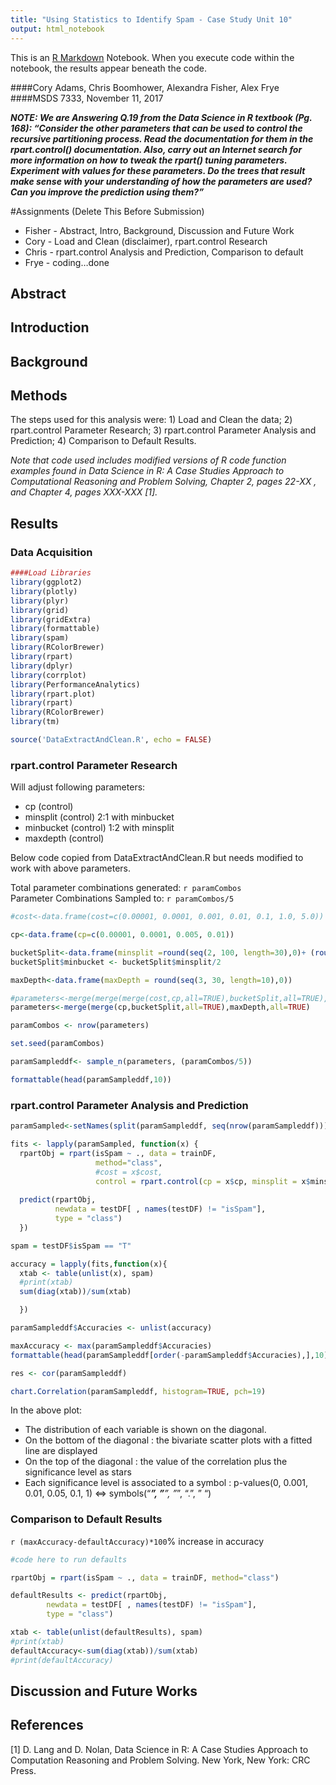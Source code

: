 ```yaml
---
title: "Using Statistics to Identify Spam - Case Study Unit 10"
output: html_notebook
---
```


This is an [R Markdown](http://rmarkdown.rstudio.com) Notebook. When you execute code within the notebook, the results appear beneath the code. 

####Cory Adams, Chris Boomhower, Alexandra Fisher, Alex Frye
####MSDS 7333, November 11, 2017

***NOTE: We are Answering Q.19 from the Data Science in R textbook (Pg. 168): "Consider the other parameters that can be used to control the recursive partitioning process. Read the documentation for them in the rpart.control() documentation. Also, carry out an Internet search for more information on how to tweak the rpart() tuning parameters. Experiment with values for these parameters. Do the trees that result make sense with your understanding of how the parameters are used? Can you improve the prediction using them?"***


#Assignments (Delete This Before Submission)

* Fisher - Abstract, Intro, Background, Discussion and Future Work
* Cory - Load and Clean (disclaimer), rpart.control Research
* Chris - rpart.control Analysis and Prediction, Comparison to default
* Frye - coding...done



## Abstract


## Introduction


## Background


## Methods
The steps used for this analysis were: 1) Load and Clean the data; 2) rpart.control Parameter Research; 3) rpart.control Parameter Analysis and Prediction; 4) Comparison to Default Results.

*Note that code used includes modified versions of R code function examples found in Data Science in R: A Case Studies Approach to Computational Reasoning and Problem Solving, Chapter 2, pages 22-XX , and Chapter 4, pages XXX-XXX [1].*


## Results

### Data Acquisition
```r
####Load Libraries
library(ggplot2)
library(plotly)
library(plyr)
library(grid)
library(gridExtra)
library(formattable)
library(spam)
library(RColorBrewer)
library(rpart)
library(dplyr)
library(corrplot)
library(PerformanceAnalytics)
library(rpart.plot)
library(rpart)
library(RColorBrewer)
library(tm)
```

```r
source('DataExtractAndClean.R', echo = FALSE)
```


### rpart.control Parameter Research

Will adjust following parameters:

  * cp (control)
  * minsplit (control) 2:1 with minbucket
  * minbucket (control) 1:2 with minsplit
  * maxdepth (control)

Below code copied from DataExtractAndClean.R but needs modified to work with above parameters. 


Total parameter combinations generated: ````r paramCombos```` <br>
Parameter Combinations Sampled to: ````r paramCombos/5````

```r
#cost<-data.frame(cost=c(0.00001, 0.0001, 0.001, 0.01, 0.1, 1.0, 5.0))

cp<-data.frame(cp=c(0.00001, 0.0001, 0.005, 0.01))

bucketSplit<-data.frame(minsplit =round(seq(2, 100, length=30),0)+ (round(seq(2, 100, length=30),0)%%2))
bucketSplit$minbucket <- bucketSplit$minsplit/2

maxDepth<-data.frame(maxDepth = round(seq(3, 30, length=10),0))

#parameters<-merge(merge(merge(cost,cp,all=TRUE),bucketSplit,all=TRUE),maxDepth,all=TRUE)
parameters<-merge(merge(cp,bucketSplit,all=TRUE),maxDepth,all=TRUE)

paramCombos <- nrow(parameters)

set.seed(paramCombos)

paramSampleddf<- sample_n(parameters, (paramCombos/5))

formattable(head(paramSampleddf,10))

```

### rpart.control Parameter Analysis and Prediction
```r
paramSampled<-setNames(split(paramSampleddf, seq(nrow(paramSampleddf))), rownames(paramSampleddf))

fits <- lapply(paramSampled, function(x) {
  rpartObj = rpart(isSpam ~ ., data = trainDF,
                   method="class", 
                   #cost = x$cost,
                   control = rpart.control(cp = x$cp, minsplit = x$minsplit, minbucket = x$minbucket, maxdepth = x$maxDepth) )
  
  predict(rpartObj, 
          newdata = testDF[ , names(testDF) != "isSpam"],
          type = "class")
  })

```

```r

spam = testDF$isSpam == "T"

accuracy = lapply(fits,function(x){
  xtab <- table(unlist(x), spam)
  #print(xtab)
  sum(diag(xtab))/sum(xtab)

  })

paramSampleddf$Accuracies <- unlist(accuracy)

maxAccuracy <- max(paramSampleddf$Accuracies)
formattable(head(paramSampleddf[order(-paramSampleddf$Accuracies),],10))

res <- cor(paramSampleddf)

chart.Correlation(paramSampleddf, histogram=TRUE, pch=19)

```

In the above plot:

* The distribution of each variable is shown on the diagonal.
* On the bottom of the diagonal : the bivariate scatter plots with a fitted line are displayed
* On the top of the diagonal : the value of the correlation plus the significance level as stars
* Each significance level is associated to a symbol : p-values(0, 0.001, 0.01, 0.05, 0.1, 1) <=> symbols("***", "**", "*", ".", " ")


### Comparison to Default Results

````r (maxAccuracy-defaultAccuracy)*100````% increase in accuracy

```r
#code here to run defaults

rpartObj = rpart(isSpam ~ ., data = trainDF, method="class")

defaultResults <- predict(rpartObj, 
        newdata = testDF[ , names(testDF) != "isSpam"],
        type = "class")

xtab <- table(unlist(defaultResults), spam)
#print(xtab)
defaultAccuracy<-sum(diag(xtab))/sum(xtab)
#print(defaultAccuracy)
```


## Discussion and Future Works 


## References
[1] D. Lang and D. Nolan, Data Science in R: A Case Studies Approach to Computation Reasoning and Problem Solving. New York, New York: CRC Press. 
